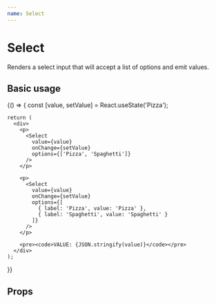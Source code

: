 ```yaml
---
name: Select
---
```



# Select

Renders a select input that will accept a list of options and emit values.

## Basic usage

<Playground>
  {() => {
    const [value, setValue] = React.useState('Pizza');

    return (
      <div>
        <p>
          <Select
            value={value}
            onChange={setValue}
            options={['Pizza', 'Spaghetti']}
          />
        </p>

        <p>
          <Select
            value={value}
            onChange={setValue}
            options={[
              { label: 'Pizza', value: 'Pizza' },
              { label: 'Spaghetti', value: 'Spaghetti' }
            ]}
          />
        </p>

        <pre><code>VALUE: {JSON.stringify(value)}</code></pre>
      </div>
    );
  }}
</Playground>

## Props

<Props of={Select} />
